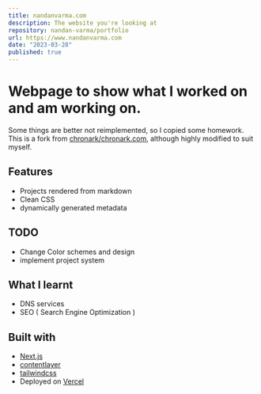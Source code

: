 ```yaml
---
title: nandanvarma.com
description: The website you're looking at
repository: nandan-varma/portfolio
url: https://www.nandanvarma.com
date: "2023-03-28"
published: true
---
```


# Webpage to show what I worked on and am working on.

Some things are better not reimplemented, so I copied some homework.
This is a fork from [chronark/chronark.com](https://github.com/chronark/chronark.com),
although highly modified to suit myself.

## Features

- Projects rendered from markdown
- Clean CSS
- dynamically generated metadata

## TODO

- Change Color schemes and design
- implement project system

## What I learnt

- DNS services
- SEO ( Search Engine Optimization )

## Built with

- [Next.js](https://nextjs.org)
- [contentlayer](https://contentlayer.dev)
- [tailwindcss](https://tailwindcss.com)
- Deployed on [Vercel](https://vercel.com)


